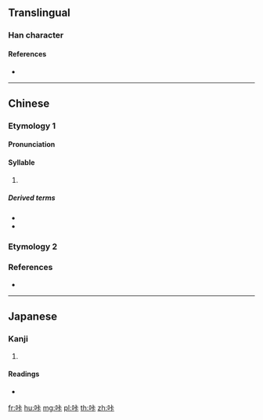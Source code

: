 ==Translingual==

===Han character===
{{Han char|rn=30|rad=口|as=05|sn=8|four=|canj=RYMY|ids=⿰口卡}}

====References====
* {{Han ref|kx=0185.211|dkj=03517|hdz=10599.140|uh=5494|ud=21652}}

----

==Chinese==
{{zh-forms}}

===Etymology 1===

====Pronunciation====
{{zh-pron
|m=kǎ,kā
|c=
|h=
|md=
|mn=
|w=
|cat=syllables
}}

====Syllable====
{{head|zh|syllable}}

# {{non-gloss definition|[[transliteration]] of {{IPAchar|/kʰa/}}}}

=====Derived terms=====
* {{zh-l|咔嚓}}
* {{zh-l|咔戲}}

===Etymology 2===
{{zh-see|哢|v}}

===References===
*{{R:twedu|B00331}}

----

==Japanese==

===Kanji===
{{ja-kanji|grade=|rs=口05}}

# {{defn|lang=ja|sort=口05}}

====Readings====
* {{ja-readings|on=[[ろう]] (rō)|kun=}}

[[fr:咔]]
[[hu:咔]]
[[mg:咔]]
[[pl:咔]]
[[th:咔]]
[[zh:咔]]